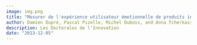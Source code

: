 ```yaml
---
image: img.png
title: "Mesurer de l'expérience utilisateur émotionnelle de produits innovants: Quels paradigmes et outils?"
author: Damien Dupré, Pascal Pizelle, Michel Dubois, and Anna Tcherkassof
description: Les Doctorales de l'Innovation
date: "2013-12-05"
---
```

